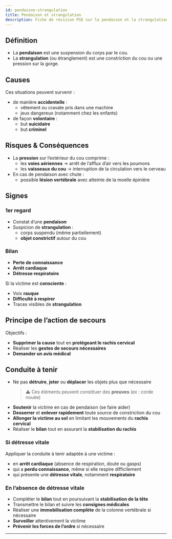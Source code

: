 ---
id: pendaison-strangulation
title: Pendaison et strangulation
description: Fiche de révision PSE sur la pendaison et la strangulation
---

## Définition

- La **pendaison** est une suspension du corps par le cou.  
- La **strangulation** (ou étranglement) est une constriction du cou ou une pression sur la gorge.

## Causes

Ces situations peuvent survenir :

- de manière **accidentelle** :  
  - vêtement ou cravate pris dans une machine  
  - jeux dangereux (notamment chez les enfants)
- de façon **volontaire** :  
  - but **suicidaire**  
  - but **criminel**

## Risques & Conséquences

- La **pression** sur l’extérieur du cou comprime :
  - les **voies aériennes** → arrêt de l’afflux d’air vers les poumons
  - les **vaisseaux du cou** → interruption de la circulation vers le cerveau
- En cas de pendaison avec chute :
  - possible **lésion vertébrale** avec atteinte de la moelle épinière

## Signes

### 1er regard

- Constat d’une **pendaison**
- Suspicion de **strangulation** :
  - corps suspendu (même partiellement)
  - **objet constrictif** autour du cou

### Bilan

- **Perte de connaissance**
- **Arrêt cardiaque**
- **Détresse respiratoire**

Si la victime est **consciente** :

- Voix **rauque**
- **Difficulté à respirer**
- Traces visibles de **strangulation**

## Principe de l’action de secours

Objectifs :

- **Supprimer la cause** tout en **protégeant le rachis cervical**
- Réaliser les **gestes de secours nécessaires**
- **Demander un avis médical**

## Conduite à tenir

- Ne pas **détruire**, **jeter** ou **déplacer** les objets plus que nécessaire  
  > ⚠️ Ces éléments peuvent constituer des **preuves** (ex : corde nouée)
- **Soutenir** la victime en cas de pendaison (se faire aider)
- **Desserrer** et **enlever rapidement** toute source de constriction du cou
- **Allonger la victime au sol** en limitant les mouvements du **rachis cervical**
- Réaliser le **bilan** tout en assurant la **stabilisation du rachis**

### Si détresse vitale

Appliquer la conduite à tenir adaptée à une victime :

- en **arrêt cardiaque** (absence de respiration, doute ou gasps)
- qui a **perdu connaissance**, même si elle respire difficilement
- qui présente une **détresse vitale**, notamment **respiratoire**

### En l’absence de détresse vitale

- Compléter le **bilan** tout en poursuivant la **stabilisation de la tête**
- Transmettre le bilan et suivre les **consignes médicales**
- Réaliser une **immobilisation complète** de la colonne vertébrale si nécessaire
- **Surveiller** attentivement la victime
- **Prévenir les forces de l’ordre** si nécessaire

---
